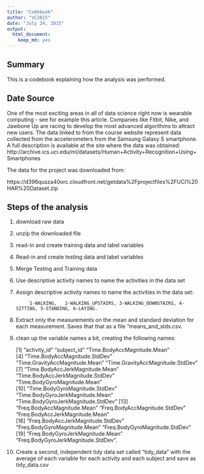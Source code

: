 ```yaml
---
title: "Codebook"
author: "VC2015"
date: "July 24, 2015"
output:
  html_document:
    keep_md: yes
---
```


##  Summary

This is a codebook explaining how the analysis was performed.

##   Date Source 

One of the most exciting areas in all of data science right now is wearable computing - see for example this article.  Companies like Fitbit, Nike, and Jawbone Up are racing to develop the most advanced algorithms to attract new users. The data linked to from the course website represent data collected from the accelerometers from the Samsung Galaxy S smartphone. A full description is available at the site where the data was obtained:
http://archive.ics.uci.edu/ml/datasets/Human+Activity+Recognition+Using+Smartphones

The data for the project was downloaded from:

https://d396qusza40orc.cloudfront.net/getdata%2Fprojectfiles%2FUCI%20HAR%20Dataset.zip

##  Steps of the analysis

1) download raw data
2) unzip the downloaded file
3) read-in and create training data and label variables
4) Read-in and create testing data and label variables
5)  Merge Testing and Training data
6) Use descriptive activity names to name the activities in the data set
7) Assign descriptive activity names to name the activities in the data set:

            1-WALKING,   2-WALKING_UPSTAIRS, 3-WALKING_DOWNSTAIRS, 4-SITTING, 5-STANDING, 6-LAYING.

8) Extract only the measurements on the mean and standard deviation  for each measurement.  Saves that that as a file "means_and_stds.csv.
9) clean up the variable names a bit, creating the following names:

      [1] "activity_id"                       "subject_id"                        "Time.BodyAccMagnitude.Mean"       
      [4] "Time.BodyAccMagnitude.StdDev"      "Time.GravityAccMagnitude.Mean"     "Time.GravityAccMagnitude.StdDev"  
      [7] "Time.BodyAccJerkMagnitude.Mean"    "Time.BodyAccJerkMagnitude.StdDev"  "Time.BodyGyroMagnitude.Mean"      
      [10] "Time.BodyGyroMagnitude.StdDev"     "Time.BodyGyroJerkMagnitude.Mean"   "Time.BodyGyroJerkMagnitude.StdDev"
      [13] "Freq.BodyAccMagnitude.Mean"        "Freq.BodyAccMagnitude.StdDev"      "Freq.BodyAccJerkMagnitude.Mean"   
      [16] "Freq.BodyAccJerkMagnitude.StdDev"  "Freq.BodyGyroMagnitude.Mean"       "Freq.BodyGyroMagnitude.StdDev"    
      [19] "Freq.BodyGyroJerkMagnitude.Mean"   "Freq.BodyGyroJerkMagnitude.StdDev".

10) Create a second, independent tidy data set called "tidy_data" with the average of each variable for each activity and each subject  and save as tidy_data.csv
